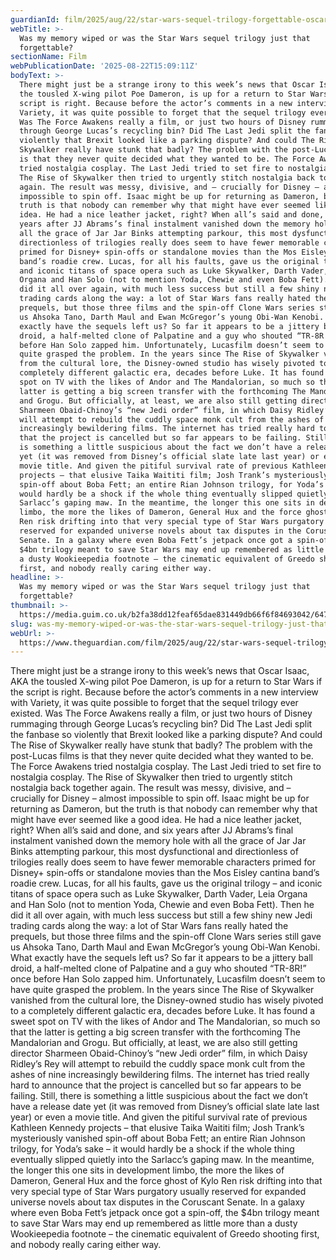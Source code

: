 ```yaml
---
guardianId: film/2025/aug/22/star-wars-sequel-trilogy-forgettable-oscar-isaac
webTitle: >-
  Was my memory wiped or was the Star Wars sequel trilogy just that
  forgettable? 
sectionName: Film
webPublicationDate: '2025-08-22T15:09:11Z'
bodyText: >-
  There might just be a strange irony to this week’s news that Oscar Isaac, AKA
  the tousled X-wing pilot Poe Dameron, is up for a return to Star Wars if the
  script is right. Because before the actor’s comments in a new interview with
  Variety, it was quite possible to forget that the sequel trilogy ever existed.
  Was The Force Awakens really a film, or just two hours of Disney rummaging
  through George Lucas’s recycling bin? Did The Last Jedi split the fanbase so
  violently that Brexit looked like a parking dispute? And could The Rise of
  Skywalker really have stunk that badly? The problem with the post-Lucas films
  is that they never quite decided what they wanted to be. The Force Awakens
  tried nostalgia cosplay. The Last Jedi tried to set fire to nostalgia cosplay.
  The Rise of Skywalker then tried to urgently stitch nostalgia back together
  again. The result was messy, divisive, and – crucially for Disney – almost
  impossible to spin off. Isaac might be up for returning as Dameron, but the
  truth is that nobody can remember why that might have ever seemed like a good
  idea. He had a nice leather jacket, right? When all’s said and done, and six
  years after JJ Abrams’s final instalment vanished down the memory hole with
  all the grace of Jar Jar Binks attempting parkour, this most dysfunctional and
  directionless of trilogies really does seem to have fewer memorable characters
  primed for Disney+ spin-offs or standalone movies than the Mos Eisley cantina
  band’s roadie crew. Lucas, for all his faults, gave us the original trilogy –
  and iconic titans of space opera such as Luke Skywalker, Darth Vader, Leia
  Organa and Han Solo (not to mention Yoda, Chewie and even Boba Fett). Then he
  did it all over again, with much less success but still a few shiny new Jedi
  trading cards along the way: a lot of Star Wars fans really hated the
  prequels, but those three films and the spin-off Clone Wars series still gave
  us Ahsoka Tano, Darth Maul and Ewan McGregor’s young Obi-Wan Kenobi. What
  exactly have the sequels left us? So far it appears to be a jittery ball
  droid, a half-melted clone of Palpatine and a guy who shouted “TR-8R!” once
  before Han Solo zapped him. Unfortunately, Lucasfilm doesn’t seem to have
  quite grasped the problem. In the years since The Rise of Skywalker vanished
  from the cultural lore, the Disney-owned studio has wisely pivoted to a
  completely different galactic era, decades before Luke. It has found a sweet
  spot on TV with the likes of Andor and The Mandalorian, so much so that the
  latter is getting a big screen transfer with the forthcoming The Mandalorian
  and Grogu. But officially, at least, we are also still getting director
  Sharmeen Obaid-Chinoy’s “new Jedi order” film, in which Daisy Ridley’s Rey
  will attempt to rebuild the cuddly space monk cult from the ashes of nine
  increasingly bewildering films. The internet has tried really hard to announce
  that the project is cancelled but so far appears to be failing. Still, there
  is something a little suspicious about the fact we don’t have a release date
  yet (it was removed from Disney’s official slate late last year) or even a
  movie title. And given the pitiful survival rate of previous Kathleen Kennedy
  projects – that elusive Taika Waititi film; Josh Trank’s mysteriously vanished
  spin-off about Boba Fett; an entire Rian Johnson trilogy, for Yoda’s sake – it
  would hardly be a shock if the whole thing eventually slipped quietly into the
  Sarlacc’s gaping maw. In the meantime, the longer this one sits in development
  limbo, the more the likes of Dameron, General Hux and the force ghost of Kylo
  Ren risk drifting into that very special type of Star Wars purgatory usually
  reserved for expanded universe novels about tax disputes in the Coruscant
  Senate. In a galaxy where even Boba Fett’s jetpack once got a spin-off, the
  $4bn trilogy meant to save Star Wars may end up remembered as little more than
  a dusty Wookieepedia footnote – the cinematic equivalent of Greedo shooting
  first, and nobody really caring either way.
headline: >-
  Was my memory wiped or was the Star Wars sequel trilogy just that
  forgettable? 
thumbnail: >-
  https://media.guim.co.uk/b2fa38dd12feaf65dae831449db66f6f84693042/647_0_4803_3840/500.jpg
slug: was-my-memory-wiped-or-was-the-star-wars-sequel-trilogy-just-that-forgettable
webUrl: >-
  https://www.theguardian.com/film/2025/aug/22/star-wars-sequel-trilogy-forgettable-oscar-isaac
---
```

There might just be a strange irony to this week’s news that Oscar Isaac, AKA the tousled X-wing pilot Poe Dameron, is up for a return to Star Wars if the script is right. Because before the actor’s comments in a new interview with Variety, it was quite possible to forget that the sequel trilogy ever existed. Was The Force Awakens really a film, or just two hours of Disney rummaging through George Lucas’s recycling bin? Did The Last Jedi split the fanbase so violently that Brexit looked like a parking dispute? And could The Rise of Skywalker really have stunk that badly? The problem with the post-Lucas films is that they never quite decided what they wanted to be. The Force Awakens tried nostalgia cosplay. The Last Jedi tried to set fire to nostalgia cosplay. The Rise of Skywalker then tried to urgently stitch nostalgia back together again. The result was messy, divisive, and – crucially for Disney – almost impossible to spin off. Isaac might be up for returning as Dameron, but the truth is that nobody can remember why that might have ever seemed like a good idea. He had a nice leather jacket, right? When all’s said and done, and six years after JJ Abrams’s final instalment vanished down the memory hole with all the grace of Jar Jar Binks attempting parkour, this most dysfunctional and directionless of trilogies really does seem to have fewer memorable characters primed for Disney+ spin-offs or standalone movies than the Mos Eisley cantina band’s roadie crew. Lucas, for all his faults, gave us the original trilogy – and iconic titans of space opera such as Luke Skywalker, Darth Vader, Leia Organa and Han Solo (not to mention Yoda, Chewie and even Boba Fett). Then he did it all over again, with much less success but still a few shiny new Jedi trading cards along the way: a lot of Star Wars fans really hated the prequels, but those three films and the spin-off Clone Wars series still gave us Ahsoka Tano, Darth Maul and Ewan McGregor’s young Obi-Wan Kenobi. What exactly have the sequels left us? So far it appears to be a jittery ball droid, a half-melted clone of Palpatine and a guy who shouted “TR-8R!” once before Han Solo zapped him. Unfortunately, Lucasfilm doesn’t seem to have quite grasped the problem. In the years since The Rise of Skywalker vanished from the cultural lore, the Disney-owned studio has wisely pivoted to a completely different galactic era, decades before Luke. It has found a sweet spot on TV with the likes of Andor and The Mandalorian, so much so that the latter is getting a big screen transfer with the forthcoming The Mandalorian and Grogu. But officially, at least, we are also still getting director Sharmeen Obaid-Chinoy’s “new Jedi order” film, in which Daisy Ridley’s Rey will attempt to rebuild the cuddly space monk cult from the ashes of nine increasingly bewildering films. The internet has tried really hard to announce that the project is cancelled but so far appears to be failing. Still, there is something a little suspicious about the fact we don’t have a release date yet (it was removed from Disney’s official slate late last year) or even a movie title. And given the pitiful survival rate of previous Kathleen Kennedy projects – that elusive Taika Waititi film; Josh Trank’s mysteriously vanished spin-off about Boba Fett; an entire Rian Johnson trilogy, for Yoda’s sake – it would hardly be a shock if the whole thing eventually slipped quietly into the Sarlacc’s gaping maw. In the meantime, the longer this one sits in development limbo, the more the likes of Dameron, General Hux and the force ghost of Kylo Ren risk drifting into that very special type of Star Wars purgatory usually reserved for expanded universe novels about tax disputes in the Coruscant Senate. In a galaxy where even Boba Fett’s jetpack once got a spin-off, the $4bn trilogy meant to save Star Wars may end up remembered as little more than a dusty Wookieepedia footnote – the cinematic equivalent of Greedo shooting first, and nobody really caring either way.
